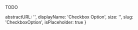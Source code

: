 TODO

  abstractURL: '',
  displayName: 'Checkbox Option',
  size: '',
  slug: 'CheckboxOption',
  isPlaceholder: true
}
